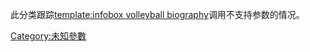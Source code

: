{{Wikipedia category
|hidden=yes
|tracking=yes
|description=若被歸到此分類，原因是出自'''[[Template:Infobox_volleyball_biography|Template:Infobox volleyball biography]]'''
}}
{{empty category}}
{{polluted category}}
此分类跟踪[[template:infobox_volleyball_biography|template:infobox volleyball biography]]调用不支持参数的情况。

[[Category:未知參數|Category:未知參數]]